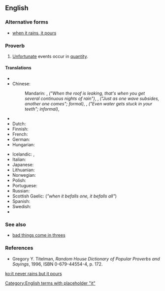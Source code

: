 ==English==

===Alternative forms===
* [[when it rains, it pours]]

===Proverb===
{{head|en|proverb|head=[[it]] [[never]] [[rain]]s [[but]] it [[pour]]s}}

# [[unfortunate|Unfortunate]] events occur in [[quantity]].

====Translations====
{{trans-top|unfortunate events occur in quantitiy}}
* {{trreq|ar}}
* Chinese:
*: Mandarin: {{t-|cmn|屋漏偏逢連夜雨|sc=Hani}}, {{t-|cmn|屋漏偏逢连夜雨|tr= wū lòu piān féng lián yè yǔ|sc=Hani}} ''("When the roof is leaking, that's when you get several continuous nights of rain")'', {{t|cmn|一波未平，一波又起|sc=Hani}}, {{t|cmn|一波未平，一波又起|tr=yī bō wèi píng yī bō yòu qǐ|sc=Hani}} ''("Just as one wave subsides, another one comes"; formal)'', {{t|cmn|喝口涼水都能塞牙縫|sc=Hani}}, {{t|cmn|喝口凉水都能塞牙缝|tr=hē kǒu liángshuǐ sài yá fèng|sc=Hani}} ''("Even water gets stuck in your teeth"; informal)'', {{t|cmn|祸不单行|sc=Hani}}
* {{trreq|cs}}
* Dutch: {{t-|nl|van de regen in de drup}}
* Finnish: {{t-|fi|kaikki on vastaan, vain saha puoltaa}}
* French: {{t+|fr|un malheur ne vient jamais seul}}
* German: {{t-|de|ein Unglück kommt selten allein}}
* Hungarian: {{t+|hu|a baj nem jár egyedül}}
{{trans-mid}}
* Icelandic: {{t+|is|sjaldan er ein báran stök}}, {{t+|is|það er ýmist of eða van}}
* Italian: {{t-|it|i guai non vengono mai da soli}}
* Japanese: {{t-|ja|踏んだり蹴ったり|tr=ふんだりけったり, fundari-kettari|sc=Jpan}}
* Lithuanian: {{t-|lt|bėda viena nevaikšto}}
* Norwegian: {{t-|no|en ulykke kommer sjelden alene}}
* Polish: {{t+|pl|nieszczęścia chodzą parami}}
* Portuguese: {{t-|pt|um mal nunca vem só}}
* Russian: {{t+|ru|пришла беда — отворяй ворота|tr=prišlá bedá — otvorjáj voróta|sc=Cyrl}} {{qualifier|when the trouble comes, open the gate}}
* Scottish Gaelic: {{t-|gd|nuair a thig air duine, thig air uile}} (''"when it befalls one, it befalls all"'')
* Spanish: {{t-|es|las desgracias nunca vienen solas}}
* Swedish: {{t-|sv|en olycka kommer sällan ensam}}
* {{trreq|vi}}
{{trans-bottom}}

===See also===
* [[bad things come in threes]]

===References===
* Gregory Y. Titelman, ''Random House Dictionary of Popular Proverbs and Sayings'', 1996, ISBN 0-679-44554-4, p. 172.

[[Category:English terms with placeholder "it"]]

[[ko:it never rains but it pours]]